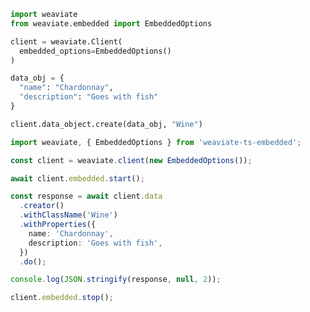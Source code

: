
<Tabs groupId="languages">
  <TabItem value="py" label="Python">

  ```python
  import weaviate
  from weaviate.embedded import EmbeddedOptions

  client = weaviate.Client(
    embedded_options=EmbeddedOptions()
  )

  data_obj = {
    "name": "Chardonnay",
    "description": "Goes with fish"
  }

  client.data_object.create(data_obj, "Wine")
  ```

  </TabItem>
  <TabItem value="js" label="JavaScript / TypeScript">

  ```ts
  import weaviate, { EmbeddedOptions } from 'weaviate-ts-embedded';

  const client = weaviate.client(new EmbeddedOptions());

  await client.embedded.start();

  const response = await client.data
    .creator()
    .withClassName('Wine')
    .withProperties({
      name: 'Chardonnay',
      description: 'Goes with fish',
    })
    .do();

  console.log(JSON.stringify(response, null, 2));

  client.embedded.stop();
  ```

  </TabItem>
</Tabs>
